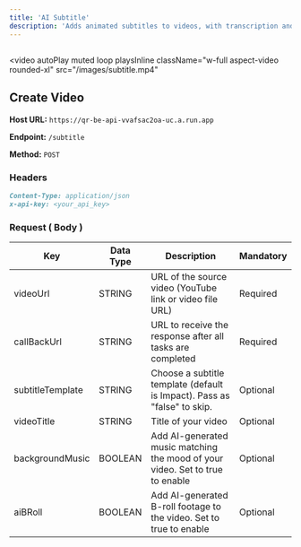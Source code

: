```yaml
---
title: 'AI Subtitle'
description: 'Adds animated subtitles to videos, with transcription and customizable styles.Ideal for making videos accessible, enhancing viewer engagement, and improving comprehension.'
---
```


## 


<video
  autoPlay
  muted
  loop
  playsInline
  className="w-full aspect-video rounded-xl"
  src="/images/subtitle.mp4"
></video>



## Create Video

**Host URL:** `https://qr-be-api-vvafsac2oa-uc.a.run.app`

**Endpoint:** `/subtitle`

**Method:** `POST`

### Headers

```markdown
Content-Type: application/json
x-api-key: <your_api_key> 
```

### Request ( Body )



Key              | Data Type | Description                                                                       | Mandatory
-----------------|-----------|-----------------------------------------------------------------------------------|-----------
videoUrl         | STRING    | URL of the source video (YouTube link or video file URL)                            | Required
callBackUrl      | STRING    | URL to receive the response after all tasks are completed                          | Required
subtitleTemplate | STRING    | Choose a subtitle template (default is Impact). Pass as "false" to skip.           | Optional
videoTitle       | STRING    | Title of your video                                                               | Optional
backgroundMusic  | BOOLEAN   | Add AI-generated music matching the mood of your video. Set to true to enable       | Optional
aiBRoll          | BOOLEAN   | Add AI-generated B-roll footage to the video. Set to true to enable                 | Optional

